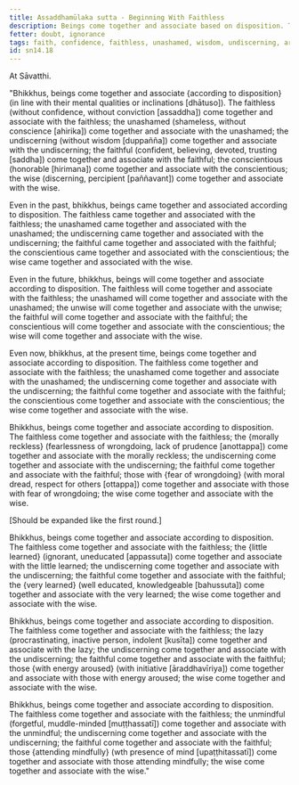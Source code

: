```yaml
---
title: Assaddhamūlaka sutta - Beginning With Faithless
description: Beings come together and associate based on disposition. The faithless come together and associate with the faithless, and other pairs of dispositions are mentioned.
fetter: doubt, ignorance
tags: faith, confidence, faithless, unashamed, wisdom, undiscerning, aroused energy, procrastination, lazy, unmindful, mindful, morally reckless, fear of wrongdoing, unlearned, very learned, beings, friendship sn, sn12-21, sn14
id: sn14.18
---
```


At Sāvatthi.

"Bhikkhus, beings come together and associate \{according to disposition} (in line with their mental qualities or inclinations [dhātuso]). The faithless (without confidence, without conviction [assaddha]) come together and associate with the faithless; the unashamed (shameless, without conscience [ahirika]) come together and associate with the unashamed; the undiscerning (without wisdom [duppañña]) come together and associate with the undiscerning; the faithful (confident, believing, devoted, trusting [saddha]) come together and associate with the faithful; the conscientious (honorable [hirimana]) come together and associate with the conscientious; the wise (discerning, percipient [paññavant]) come together and associate with the wise.

Even in the past, bhikkhus, beings came together and associated according to disposition. The faithless came together and associated with the faithless; the unashamed came together and associated with the unashamed; the undiscerning came together and associated with the undiscerning; the faithful came together and associated with the faithful; the conscientious came together and associated with the conscientious; the wise came together and associated with the wise.

Even in the future, bhikkhus, beings will come together and associate according to disposition. The faithless will come together and associate with the faithless; the unashamed will come together and associate with the unashamed; the unwise will come together and associate with the unwise; the faithful will come together and associate with the faithful; the conscientious will come together and associate with the conscientious; the wise will come together and associate with the wise.

Even now, bhikkhus, at the present time, beings come together and associate according to disposition. The faithless come together and associate with the faithless; the unashamed come together and associate with the unashamed; the undiscerning come together and associate with the undiscerning; the faithful come together and associate with the faithful; the conscientious come together and associate with the conscientious; the wise come together and associate with the wise.

Bhikkhus, beings come together and associate according to disposition. The faithless come together and associate with the faithless; the \{morally reckless} (fearlessness of wrongdoing, lack of prudence [anottappa]) come together and associate with the morally reckless; the undiscerning come together and associate with the undiscerning; the faithful come together and associate with the faithful; those with \{fear of wrongdoing} (with moral dread, respect for others [ottappa]) come together and associate with those with fear of wrongdoing; the wise come together and associate with the wise.

[Should be expanded like the first round.]

Bhikkhus, beings come together and associate according to disposition. The faithless come together and associate with the faithless; the \{little learned} (ignorant, uneducated [appassuta]) come together and associate with the little learned; the undiscerning come together and associate with the undiscerning; the faithful come together and associate with the faithful; the \{very learned} (well educated, knowledgeable [bahussuta]) come together and associate with the very learned; the wise come together and associate with the wise.

Bhikkhus, beings come together and associate according to disposition. The faithless come together and associate with the faithless; the lazy (procrastinating, inactive person, indolent [kusīta]) come together and associate with the lazy; the undiscerning come together and associate with the undiscerning; the faithful come together and associate with the faithful; those \{with energy aroused} (with initiative [āraddhavīriya]) come together and associate with those with energy aroused; the wise come together and associate with the wise.

Bhikkhus, beings come together and associate according to disposition. The faithless come together and associate with the faithless; the unmindful (forgetful, muddle-minded [muṭṭhassatī]) come together and associate with the unmindful; the undiscerning come together and associate with the undiscerning; the faithful come together and associate with the faithful; those \{attending mindfully} (wth presence of mind [upaṭṭhitassatī]) come together and associate with those attending mindfully; the wise come together and associate with the wise."